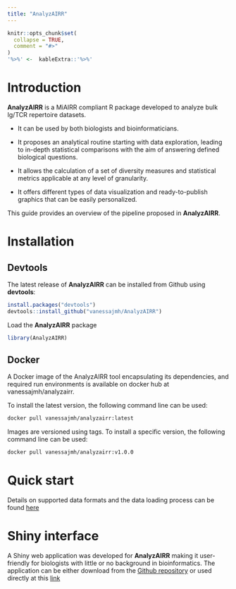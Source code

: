 ```yaml
---
title: "AnalyzAIRR"
---
```



```r
knitr::opts_chunk$set(
  collapse = TRUE,
  comment = "#>"
)
'%>%' <-  kableExtra::'%>%'

```
# Introduction

**AnalyzAIRR** is a MiAIRR compliant R package developed to analyze bulk Ig/TCR repertoire datasets.

* It can be used by both biologists and bioinformaticians.

* It proposes an analytical routine starting with data exploration, leading to in-depth statistical comparisons with the aim of answering defined biological questions.

* It allows the calculation of a set of diversity measures and statistical metrics applicable at any level of granularity.

* It offers different types of data visualization and ready-to-publish graphics that can be easily personalized. 

This guide provides an overview of the pipeline proposed in **AnalyzAIRR**.

# Installation
## Devtools
The latest release of **AnalyzAIRR** can be installed from Github using **devtools**:
```r
install.packages("devtools")  
devtools::install_github("vanessajmh/AnalyzAIRR")
```

Load the **AnalyzAIRR** package
```r
library(AnalyzAIRR)
```

## Docker
A Docker image of the AnalyzAIRR tool encapsulating its dependencies, and required run environments is available on docker hub at vanessajmh/analyzairr.

To install the latest version, the following command line can be used:
```bash
docker pull vanessajmh/analyzairr:latest
```

Images are versioned using tags. To install a specific version,  the following command line can be used:

```bash
docker pull vanessajmh/analyzairr:v1.0.0

```


# Quick start

Details on supported data formats and the data loading process can be found [here](https://vanessajmh.github.io/AnalyzAIRR.github.io)

# Shiny interface

A Shiny web application was developed for **AnalyzAIRR** making it user-friendly for biologists with little or no background in bioinformatics.
The application can be either download from the [Github repository](https://github.com/vanessajmh/Shiny-AnalyzAIRR.git) or used directly at this [link](https://analyzairr.shinyapps.io/shiny-analyzairr/)



